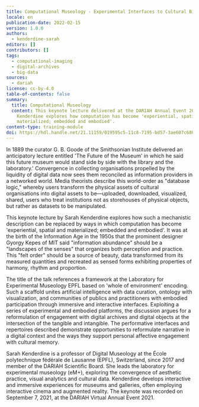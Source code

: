 ```yaml
---
title: Computational Museology - Experimental Interfaces to Cultural Big Data
locale: en
publication-date: 2022-02-15
version: 1.0.0
authors:
  - kenderdine-sarah
editors: []
contributors: []
tags:
  - computational-imaging
  - digital-archives
  - big-data
sources:
  - dariah
license: cc-by-4.0
table-of-contents: false
summary:
  title: Computational Museology
  content: This keynote lecture delivered at the DARIAH Annual Event 2021 by Sarah
    Kenderdine explores how computation has become 'experiential, spatial and
    materialized; embedded and embodied'.
content-type: training-module
doi: https://hdl.handle.net/21.11159/019595c5-11c8-7195-bd57-3ae607c680b7
---
```

In 1889 the curator G. B. Goode of the Smithsonian Institute delivered an anticipatory lecture entitled 'The Future of the Museum' in which he said this future museum would stand side by side with the library and the laboratory.' Convergence in collecting organisations propelled by the liquidity of digital data now sees them reconciled as information providers in a networked world. Media theorists describe this world-order as "database logic," whereby users transform the physical assets of cultural organisations into digital assets to be—uploaded, downloaded, visualized, shared, users who treat institutions not as storehouses of physical objects, but rather as datasets to be manipulated.

This keynote lecture by Sarah Kenderdine explores how such a mechanistic description can be replaced by ways in which computation has become 'experiential, spatial and materialized; embedded and embodied'. It was at the birth of the Information Age in the 1950s that the prominent designer Gyorgy Kepes of MIT said "information abundance" should be a "landscapes of the senses" that organizes both perception and practice. This "felt order" should be a source of beauty, data transformed from its measured quantities and recreated as sensed forms exhibiting properties of harmony, rhythm and proportion.

The title of the talk references a framework at the Laboratory for Experimental Museology EPFL based on 'whole of environment' encoding. Such a scaffold unites artificial intelligence with data curation, ontology with visualization, and communities of publics and practitioners with embodied participation through immersive and interactive interfaces. Exploiting a series of experimental and embodied platforms, the discussion argues for a reformulation of engagement with digital archives and digital objects at the intersection of the tangible and intangible. The performative interfaces and repertoires described demonstrate opportunities to reformulate narrative in a digital context and the ways they support personal affective engagement with cultural memory.

Sarah Kenderdine is a professor of Digital Museology at the École polytechnique fédérale de Lausanne (EPFL), Switzerland, since 2017 and member of the DARIAH Scientific Board. She leads the laboratory for experimental museology (eM+), exploring the convergence of aesthetic practice, visual analytics and cultural data. Kenderdine develops interactive and immersive experiences for museums and galleries, often employing interactive cinema and augmented reality. The keynote was recorded on September 7, 2021, at the DARIAH Virtual Annual Event 2021.

<VideoCard provider="youtube" id="4I_ACsfJlDU" title="Computational Museology: Experimental Interfaces to Cultural Big Data" src="/assets/content/assets/en/resources/hosted/computational-museology-experimental-interfaces-to-cultural-big-data/sarah-kenderdine-image.png" subtitle="Click here to view" />
